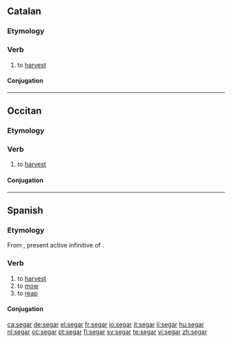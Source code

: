 ==Catalan==

===Etymology===
{{etyl|la|ca}} {{term|seco||lang=la}}

===Verb===
{{ca-verb|ar|seg}}

# to [[harvest]]

====Conjugation====
{{ca-conj-ar|seg|segu}}

----

==Occitan==

===Etymology===
{{etyl|la|oc}} {{term|seco||lang=la}}

===Verb===
{{oc-verb}}

# to [[harvest]]

====Conjugation====
{{rfinfl|lang=oc|type=conjugation}}

----

==Spanish==

===Etymology===
From {{etyl|la|es}} {{term|secare|secāre|lang=la}}, present active infinitive of {{term|seco|secō|lang=la}}.

===Verb===
{{es-verb|seg|ar|pres=siego|pret=segué}}

# to [[harvest]]
# to [[mow]]
# to [[reap]]

====Conjugation====
{{es-conj-gar (e-ie)|s|}}

[[ca:segar]]
[[de:segar]]
[[el:segar]]
[[fr:segar]]
[[io:segar]]
[[it:segar]]
[[li:segar]]
[[hu:segar]]
[[nl:segar]]
[[oc:segar]]
[[pt:segar]]
[[fi:segar]]
[[sv:segar]]
[[te:segar]]
[[vi:segar]]
[[zh:segar]]